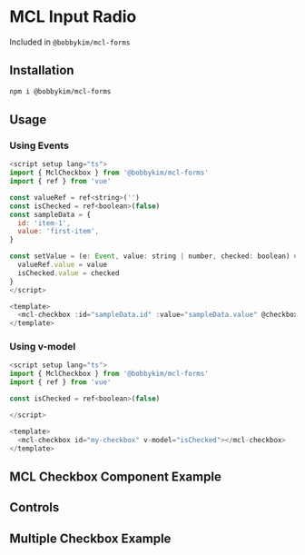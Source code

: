 
<Meta of={Stories} />

# MCL Input Radio

Included in `@bobbykim/mcl-forms`

## Installation

```sh
npm i @bobbykim/mcl-forms
```

## Usage

### Using Events

```js
<script setup lang="ts">
import { MclCheckbox } from '@bobbykim/mcl-forms'
import { ref } from 'vue'

const valueRef = ref<string>('')
const isChecked = ref<boolean>(false)
const sampleData = {
  id: 'item-1',
  value: 'first-item',
}

const setValue = (e: Event, value: string | number, checked: boolean) => {
  valueRef.value = value
  isChecked.value = checked
}
</script>

<template>
  <mcl-checkbox :id="sampleData.id" :value="sampleData.value" @checkbox-click="setValue"></mcl-checkbox>
</template>
```

### Using v-model

```js
<script setup lang="ts">
import { MclCheckbox } from '@bobbykim/mcl-forms'
import { ref } from 'vue'

const isChecked = ref<boolean>(false)

</script>

<template>
  <mcl-checkbox id="my-checkbox" v-model="isChecked"></mcl-checkbox>
</template>
```

## MCL Checkbox Component Example

<Canvas of={Stories.MclCheckboxEventExample} />

## Controls

<Controls of={Stories.MclCheckboxEventExample} />

## Multiple Checkbox Example

<Canvas of={Stories.MultipleMclCheckboxExample} />
